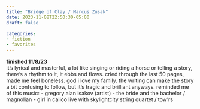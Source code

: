 ```yaml
---
title: "Bridge of Clay / Marcus Zusak"
date: 2023-11-08T22:50:30-05:00
draft: false

categories:
- fiction
- favorites
---
```


**finished 11/8/23**   \
it’s lyrical and masterful, a lot like singing or riding a horse or telling a story, there’s a rhythm to it, it ebbs and flows. cried through the last 50 pages, made me feel boneless. god i love my family. the writing can make the story a bit confusing to follow, but it's tragic and brilliant anyways. reminded me of this music:
- gregory alan isakov (artist)
- the bride and the bachelor / magnolian
- girl in calico live with skylightcity string quartet / tow'rs